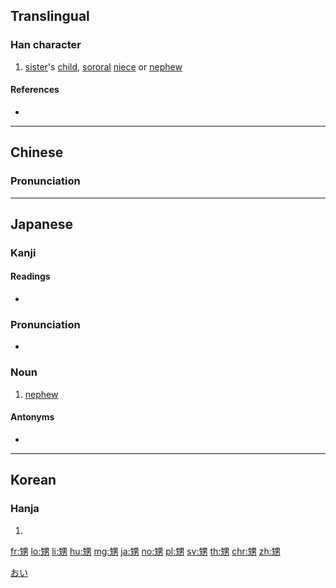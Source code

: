 ==Translingual==

===Han character===
{{Han char|rn=100|rad=生|as=07|sn=12|four=26127|canj=HMWKS|ids=⿰生男}}

# [[sister]]'s [[child]], [[sororal]] [[niece]] or [[nephew]]

====References====
* {{Han ref|kx=0755.140|dkj=21689|dj=1165.110|hdz=42578.050|uh=7525|ud=29989|bh=B563|bd=46435}}

----

==Chinese==
{{zh-forms}}

===Pronunciation===
{{zh-pron
|m=shēng
|c=saang1
|mc=y
|oc=y
|cat=n
}}

----

==Japanese==

===Kanji===
{{ja-kanji|grade=|rs=生07}}

====Readings====
* {{ja-readings|on=[[せい]] (sei), [[しょう]] (shō)|kun=[[おい]] (oi), [[むこ]] (muko)}}

===Pronunciation===
* {{audio|Ja-oi-nephew.ogg|Audio|lang=ja}}

===Noun===
{{ja-noun|おい}}

# [[nephew]]

====Antonyms====
* {{ja-r|姪|めい}}

[[Category:1000 Japanese basic words|おい]]

----

==Korean==

===Hanja===
{{ko-hanja|hangeul=생|eumhun=생질|rv=saeng|mr=saeng|y=sayng}}

# {{defn|lang=ko|sort=生07}}

[[fr:甥]]
[[lo:甥]]
[[li:甥]]
[[hu:甥]]
[[mg:甥]]
[[ja:甥]]
[[no:甥]]
[[pl:甥]]
[[sv:甥]]
[[th:甥]]
[[chr:甥]]
[[zh:甥]]
